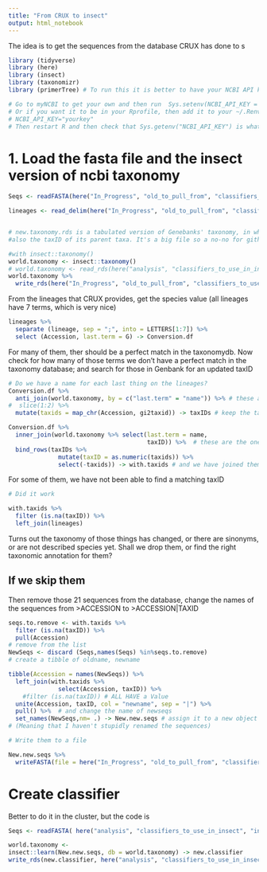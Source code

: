 ```yaml
---
title: "From CRUX to insect"
output: html_notebook
---
```


The idea is to get the sequences from the database CRUX has done to s
```r
library (tidyverse)
library (here)
library (insect)
library (taxonomizr)
library (primerTree) # To run this it is better to have your NCBI API key in the system. 

# Go to myNCBI to get your own and then run  Sys.setenv(NCBI_API_KEY = "YOUR_API_KEY")
# Or if you want it to be in your Rprofile, then add it to your ~/.Renviron by adding it to the file ~/.Renviron 
# NCBI_API_KEY="yourkey" 
# Then restart R and then check that Sys.getenv("NCBI_API_KEY") is what you want

```

# 1. Load the fasta file and the insect version of ncbi taxonomy

```r
Seqs <- readFASTA(here("In_Progress", "old_to_pull_from", "classifiers_to_use_in_insect", "insect_classifiers", "12S", "Global_.fasta"))

lineages <- read_delim(here("In_Progress", "old_to_pull_from", "classifiers_to_use_in_insect", "insect_classifiers", "12S", "Global_taxonomy.txt"), col_names = c("Accession", "lineage"), delim = "\t" )


# new.taxonomy.rds is a tabulated version of Genebanks' taxonomy, in which for each taxID you have its name and rank, and 
#also the taxID of its parent taxa. It's a big file so a no-no for github. You can download one from gdrive or 

#with insect::taxonomy()
world.taxonomy <- insect::taxonomy()
# world.taxonomy <- read_rds(here("analysis", "classifiers_to_use_in_insect", "new.taxonomy.rds"))
world.taxonomy %>% 
  write_rds(here("In_Progress", "old_to_pull_from", "classifiers_to_use_in_insect", "new.taxonomy.20210723.rds"))
```

From the lineages that CRUX provides, get the species value (all lineages have 7 terms, which is very nice)
```r
lineages %>% 
  separate (lineage, sep = ";", into = LETTERS[1:7]) %>% 
  select (Accession, last.term = G) -> Conversion.df
```

For many of them, ther should be a perfect match in the taxonomydb. Now check for how many of those terms we don't have a perfect match in the taxonomy database; and search for those in Genbank for an updated taxID  
```r
# Do we have a name for each last thing on the lineages?
Conversion.df %>% 
  anti_join(world.taxonomy, by = c("last.term" = "name")) %>% # these are the ones without match
#  slice(1:2) %>% 
  mutate(taxids = map_chr(Accession, gi2taxid)) -> taxIDs # keep the taxids

Conversion.df %>% 
  inner_join(world.taxonomy %>% select(last.term = name,
                                       taxID)) %>%  # these are the ones with a match
  bind_rows(taxIDs %>% 
              mutate(taxID = as.numeric(taxids)) %>% 
              select(-taxids)) -> with.taxids # and we have joined them all in one table
```

For some of them, we have not been able to find a matching taxID
```r
# Did it work

with.taxids %>% 
  filter (is.na(taxID)) %>% 
  left_join(lineages)
```

Turns out the taxonomy of those things has changed, or there are sinonyms, or are not described species yet. Shall we drop them, or find the right taxonomic annotation for them?


## If we skip them

Then remove those 21 sequences from the database, change the names of the sequences from >ACCESSION to >ACCESSION|TAXID

```r
seqs.to.remove <- with.taxids %>% 
  filter (is.na(taxID)) %>% 
  pull(Accession)
# remove from the list
NewSeqs <- discard (Seqs,names(Seqs) %in%seqs.to.remove)
# create a tibble of oldname, newname

tibble(Accession = names(NewSeqs)) %>% 
  left_join(with.taxids %>%
              select(Accession, taxID)) %>%
    #filter (is.na(taxID)) # ALL HAVE a Value
  unite(Accession, taxID, col = "newname", sep = "|") %>%
  pull() %>%  # and change the name of newseqs
  set_names(NewSeqs,nm= .) -> New.new.seqs # assign it to a new object so I can check they start with the same names 
# (Meaning that I haven't stupidly renamed the sequences)

# Write them to a file 

New.new.seqs %>% 
  writeFASTA(file = here("In_Progress", "old_to_pull_from", "classifiers_to_use_in_insect", "insect_classifiers", "12S", "Only_with_taxID.fasta"))

```



# Create classifier 

Better to do it in the cluster, but the code is

```r
Seqs <- readFASTA( here("analysis", "classifiers_to_use_in_insect", "insect_classifiers", "12S", "Only_with_taxID.fasta"))

world.taxonomy <- 
insect::learn(New.new.seqs, db = world.taxonomy) -> new.classifier
write_rds(new.classifier, here("analysis", "classifiers_to_use_in_insect", "insect_classifiers", "12S", "Classifier.12S.rds"))
```

